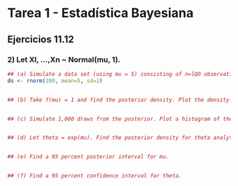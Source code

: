 # Tarea 1 - Estadística Bayesiana


## Ejercicios 11.12


### 2) Let Xl, ...,Xn ~ Normal(mu, 1).
```r
## (a) Simulate a data set (using mu = 5) consisting of n=lQO observations.
ds <- rnorm(100, mean=5, sd=1)


## (b) Take f(mu) = 1 and find the posterior density. Plot the density.


## (c) Simulate 1,000 draws from the posterior. Plot a histogram of the simulated values and compare the histogram to the answer in (b).


## (d) Let theta = exp(mu). Find the posterior density for theta analytically and by simulation.


## (e) Find a 95 percent posterior interval for mu.


## (f) Find a 95 percent confidence interval for theta.


```

